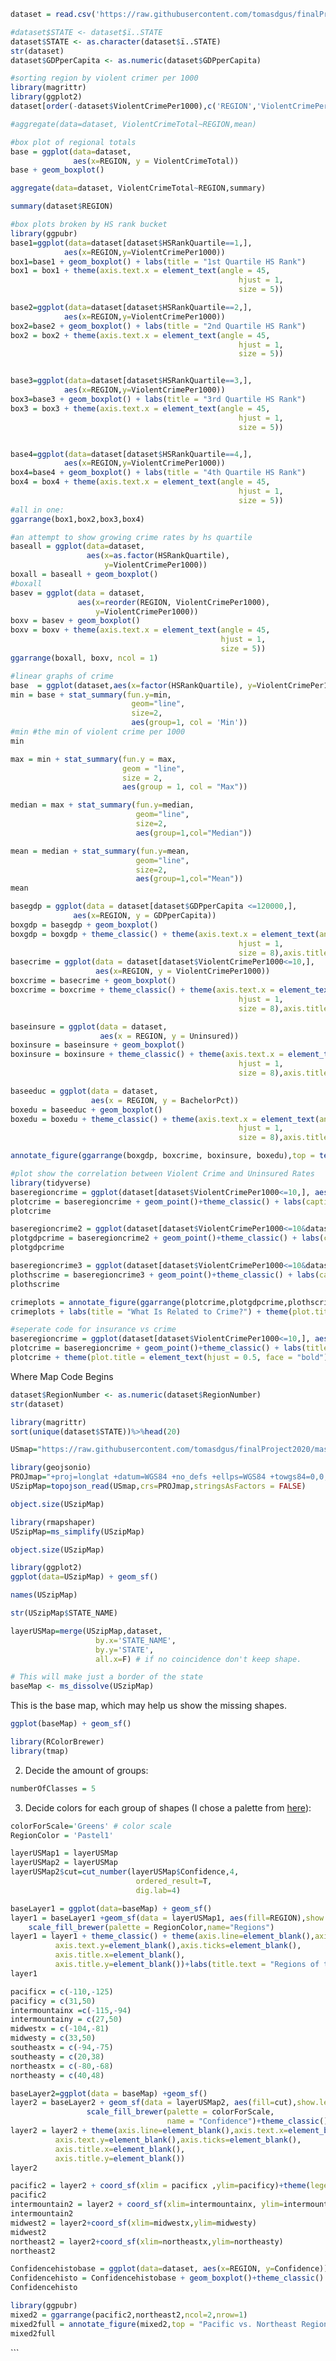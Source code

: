 ```r
dataset = read.csv('https://raw.githubusercontent.com/tomasdgus/finalProject2020/master/dataset543.csv')
```


```r
#dataset$STATE <- dataset$ï..STATE
dataset$STATE <- as.character(dataset$ï..STATE)
str(dataset)
dataset$GDPperCapita <- as.numeric(dataset$GDPperCapita)
```


```r
#sorting region by violent crimer per 1000
library(magrittr)
library(ggplot2)
dataset[order(-dataset$ViolentCrimePer1000),c('REGION','ViolentCrimePer1000')]%>%head(20)
```


```r
#aggregate(data=dataset, ViolentCrimeTotal~REGION,mean)
```


```r
#box plot of regional totals
base = ggplot(data=dataset,
              aes(x=REGION, y = ViolentCrimeTotal))
base + geom_boxplot()
```


```r
aggregate(data=dataset, ViolentCrimeTotal~REGION,summary)
```
```r
summary(dataset$REGION)
```


```r
#box plots broken by HS rank bucket
library(ggpubr)
base1=ggplot(data=dataset[dataset$HSRankQuartile==1,],
            aes(x=REGION,y=ViolentCrimePer1000)) 
box1=base1 + geom_boxplot() + labs(title = "1st Quartile HS Rank")
box1 = box1 + theme(axis.text.x = element_text(angle = 45,
                                                   hjust = 1,
                                                   size = 5))

base2=ggplot(data=dataset[dataset$HSRankQuartile==2,],
            aes(x=REGION,y=ViolentCrimePer1000))
box2=base2 + geom_boxplot() + labs(title = "2nd Quartile HS Rank")
box2 = box2 + theme(axis.text.x = element_text(angle = 45,
                                                   hjust = 1,
                                                   size = 5))


base3=ggplot(data=dataset[dataset$HSRankQuartile==3,],
            aes(x=REGION,y=ViolentCrimePer1000)) 
box3=base3 + geom_boxplot() + labs(title = "3rd Quartile HS Rank")
box3 = box3 + theme(axis.text.x = element_text(angle = 45,
                                                   hjust = 1,
                                                   size = 5))


base4=ggplot(data=dataset[dataset$HSRankQuartile==4,],
            aes(x=REGION,y=ViolentCrimePer1000)) 
box4=base4 + geom_boxplot() + labs(title = "4th Quartile HS Rank")
box4 = box4 + theme(axis.text.x = element_text(angle = 45,
                                                   hjust = 1,
                                                   size = 5))
#all in one:
ggarrange(box1,box2,box3,box4)
```


```r
#an attempt to show growing crime rates by hs quartile
baseall = ggplot(data=dataset,
                 aes(x=as.factor(HSRankQuartile),
                     y=ViolentCrimePer1000))
boxall = baseall + geom_boxplot()
#boxall
basev = ggplot(data = dataset,
               aes(x=reorder(REGION, ViolentCrimePer1000),
                   y=ViolentCrimePer1000))
boxv = basev + geom_boxplot()
boxv = boxv + theme(axis.text.x = element_text(angle = 45,
                                               hjust = 1,
                                               size = 5))
ggarrange(boxall, boxv, ncol = 1)
```




```r
#linear graphs of crime
base  = ggplot(dataset,aes(x=factor(HSRankQuartile), y=ViolentCrimePer1000))
min = base + stat_summary(fun.y=min,
                           geom="line",
                           size=2,
                           aes(group=1, col = 'Min'))
#min #the min of violent crime per 1000
min
```


```r
max = min + stat_summary(fun.y = max,
                         geom = "line",
                         size = 2,
                         aes(group = 1, col = "Max"))
```


```r
median = max + stat_summary(fun.y=median,
                            geom="line",
                            size=2,
                            aes(group=1,col="Median"))
```


```r
mean = median + stat_summary(fun.y=mean,
                            geom="line",
                            size=2,
                            aes(group=1,col="Mean"))
mean
```




```r
basegdp = ggplot(data = dataset[dataset$GDPperCapita <=120000,],
              aes(x=REGION, y = GDPperCapita))
boxgdp = basegdp + geom_boxplot()
boxgdp = boxgdp + theme_classic() + theme(axis.text.x = element_text(angle = 45,
                                                   hjust = 1,
                                                   size = 8),axis.title.x = element_blank()) + labs(caption = "Source: Bureau of Economic Analysis")
basecrime = ggplot(data = dataset[dataset$ViolentCrimePer1000<=10,],
                   aes(x=REGION, y = ViolentCrimePer1000))
boxcrime = basecrime + geom_boxplot()
boxcrime = boxcrime + theme_classic() + theme(axis.text.x = element_text(angle = 45,
                                                   hjust = 1,
                                                   size = 8),axis.title.x = element_blank()) + labs(caption = "Source: FBI State Crime Statistics")

baseinsure = ggplot(data = dataset,
                    aes(x = REGION, y = Uninsured))
boxinsure = baseinsure + geom_boxplot()
boxinsure = boxinsure + theme_classic() + theme(axis.text.x = element_text(angle = 45,
                                                   hjust = 1,
                                                   size = 8),axis.title.x = element_blank()) + labs(caption = "Source: US Census Bureau Current Population Survey")

baseeduc = ggplot(data = dataset,
                  aes(x = REGION, y = BachelorPct))
boxedu = baseeduc + geom_boxplot()
boxedu = boxedu + theme_classic() + theme(axis.text.x = element_text(angle = 45,
                                                   hjust = 1,
                                                   size = 8),axis.title.x = element_blank()) + labs(caption = "Source: US Census Bureau")

annotate_figure(ggarrange(boxgdp, boxcrime, boxinsure, boxedu),top = text_grob("Main Measures by Region\n",size= 14,hjust=0.5, face = "bold"))
```


```r
#plot show the correlation between Violent Crime and Uninsured Rates
library(tidyverse)
baseregioncrime = ggplot(dataset[dataset$ViolentCrimePer1000<=10,], aes(x=UninsuredPCT, y=ViolentCrimePer1000))
plotcrime = baseregioncrime + geom_point()+theme_classic() + labs(caption = "Source: US Census Bureau Current Population Survey")
plotcrime

```
```r
baseregioncrime2 = ggplot(dataset[dataset$ViolentCrimePer1000<=10&dataset$GDPperCapita<=120000,], aes(x=GDPperCapita, y=ViolentCrimePer1000))
plotgdpcrime = baseregioncrime2 + geom_point()+theme_classic() + labs(caption = "Source: US Bureau of Economic Analysis")
plotgdpcrime
```
```r
baseregioncrime3 = ggplot(dataset[dataset$ViolentCrimePer1000<=10&dataset$HighSchoolGradPct>=.80,], aes(x=HighSchoolGradPct, y=ViolentCrimePer1000))
plothscrime = baseregioncrime3 + geom_point()+theme_classic() + labs(caption = "Source:US Census Bureau")
plothscrime
```
```r
crimeplots = annotate_figure(ggarrange(plotcrime,plotgdpcrime,plothscrime), top ="",)
crimeplots + labs(title = "What Is Related to Crime?") + theme(plot.title = element_text(face = "bold"))
```

```r
#seperate code for insurance vs crime
baseregioncrime = ggplot(dataset[dataset$ViolentCrimePer1000<=10,], aes(x=UninsuredPCT, y=ViolentCrimePer1000))
plotcrime = baseregioncrime + geom_point()+theme_classic() + labs(title = "Is No Healthcare Related to Crime?",caption = "Source: US Census Bureau Current Population Survey") + geom_smooth(method="lm",se=FALSE)
plotcrime + theme(plot.title = element_text(hjust = 0.5, face = "bold"))

```


Where Map Code Begins


```r
dataset$RegionNumber <- as.numeric(dataset$RegionNumber)
str(dataset)
```


```r
library(magrittr)
sort(unique(dataset$STATE))%>%head(20)
```

```r
USmap="https://raw.githubusercontent.com/tomasdgus/finalProject2020/master/states.json"
```

```r
library(geojsonio)
PROJmap="+proj=longlat +datum=WGS84 +no_defs +ellps=WGS84 +towgs84=0,0,0"
USzipMap=topojson_read(USmap,crs=PROJmap,stringsAsFactors = FALSE)
```

```r
object.size(USzipMap)
```
```r
library(rmapshaper)
USzipMap=ms_simplify(USzipMap)
```


```r
object.size(USzipMap)
```


```r
library(ggplot2)
ggplot(data=USzipMap) + geom_sf()
```


```r
names(USzipMap)
```


```r
str(USzipMap$STATE_NAME)
```


```r
layerUSMap=merge(USzipMap,dataset, 
                   by.x='STATE_NAME', 
                   by.y='STATE',
                   all.x=F) # if no coincidence don't keep shape.
```


```r
# This will make just a border of the state
baseMap <- ms_dissolve(USzipMap)
```


This is the base map, which may help us show the missing shapes.
```r
ggplot(baseMap) + geom_sf()
```


```r
library(RColorBrewer)
library(tmap)
```


2. Decide the amount of groups:


```r
numberOfClasses = 5
```


3. Decide colors for each group of shapes (I chose a palette from [here](http://colorbrewer2.org/)):
```r
colorForScale='Greens' # color scale
RegionColor = 'Pastel1'
```




```r
layerUSMap1 = layerUSMap
layerUSMap2 = layerUSMap
layerUSMap2$cut=cut_number(layerUSMap$Confidence,4,
                            ordered_result=T,
                            dig.lab=4)
```
```r
baseLayer1 = ggplot(data=baseMap) + geom_sf()
layer1 = baseLayer1 +geom_sf(data = layerUSMap1, aes(fill=REGION),show.legend = T)+
    scale_fill_brewer(palette = RegionColor,name="Regions")
layer1 = layer1 + theme_classic() + theme(axis.line=element_blank(),axis.text.x=element_blank(),
          axis.text.y=element_blank(),axis.ticks=element_blank(),
          axis.title.x=element_blank(),
          axis.title.y=element_blank())+labs(title.text = "Regions of the U.S.",caption.text = "Source: U.S. National Park Service")+theme(plot.title = element_text(hjust=0.75),plot.caption = element_text(hjust=1.5))
layer1
```




```r
pacificx = c(-110,-125)
pacificy = c(31,50)
intermountainx =c(-115,-94)
intermountainy = c(27,50)
midwestx = c(-104,-81)
midwesty = c(33,50)
southeastx = c(-94,-75)
southeasty = c(20,38)
northeastx = c(-80,-68)
northeasty = c(40,48)
```


```r
baseLayer2=ggplot(data = baseMap) +geom_sf() 
layer2 = baseLayer2 + geom_sf(data = layerUSMap2, aes(fill=cut),show.legend = T) +
                 scale_fill_brewer(palette = colorForScale,
                                   name = "Confidence")+theme_classic()
layer2 = layer2 + theme(axis.line=element_blank(),axis.text.x=element_blank(),
          axis.text.y=element_blank(),axis.ticks=element_blank(),
          axis.title.x=element_blank(),
          axis.title.y=element_blank())
layer2 
```
```r
pacific2 = layer2 + coord_sf(xlim = pacificx ,ylim=pacificy)+theme(legend.position = 'none')
pacific2
intermountain2 = layer2 + coord_sf(xlim=intermountainx, ylim=intermountainy)
intermountain2
midwest2 = layer2+coord_sf(xlim=midwestx,ylim=midwesty)
midwest2
northeast2 = layer2+coord_sf(xlim=northeastx,ylim=northeasty)
northeast2
```
```r
Confidencehistobase = ggplot(data=dataset, aes(x=REGION, y=Confidence))
Confidencehisto = Confidencehistobase + geom_boxplot()+theme_classic()
Confidencehisto
```
```r
library(ggpubr)
mixed2 = ggarrange(pacific2,northeast2,ncol=2,nrow=1)
mixed2full = annotate_figure(mixed2,top = "Pacific vs. Northeast Region")
mixed2full
```

```

